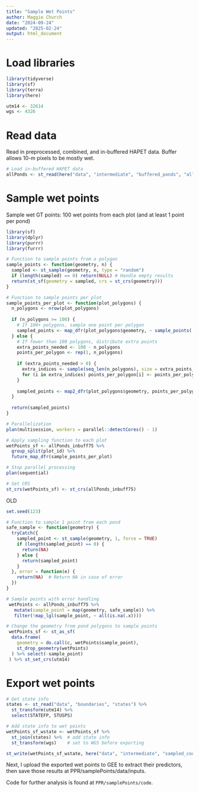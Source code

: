 ```yaml
---
title: "Sample Wet Points"
author: Maggie Church
date: "2024-09-24"
updated: "2025-02-24"
output: html_document
---
```


# Load libraries
```r
library(tidyverse)
library(sf)
library(terra)
library(here)

utm14 <- 32614
wgs <- 4326
```

# Read data
Read in preprocessed, combined, and in-buffered HAPET data. Buffer allows 10-m pixels to be mostly wet. 
```r
# Load in-buffered HAPET data
allPonds <- st_read(here("data", "intermediate", "buffered_ponds", "allPonds_inbuff75.shp"))
```

# Sample wet points
Sample wet GT points: 100 wet points from each plot (and at least 1 point per pond)

```r
library(sf)
library(dplyr)
library(purrr)
library(furrr)

# Function to sample points from a polygon
sample_points <- function(geometry, n) {
  sampled <- st_sample(geometry, n, type = "random")
  if (length(sampled) == 0) return(NULL) # Handle empty results
  return(st_sf(geometry = sampled, crs = st_crs(geometry)))
}

# Function to sample points per plot
sample_points_per_plot <- function(plot_polygons) {
  n_polygons <- nrow(plot_polygons)
  
  if (n_polygons >= 100) {
    # If 100+ polygons, sample one point per polygon
    sampled_points <- map_dfr(plot_polygons$geometry, ~ sample_points(.x, 1))
  } else {
    # If fewer than 100 polygons, distribute extra points
    extra_points_needed <- 100 - n_polygons
    points_per_polygon <- rep(1, n_polygons)
    
    if (extra_points_needed > 0) {
      extra_indices <- sample(seq_len(n_polygons), size = extra_points_needed, replace = TRUE)
      for (i in extra_indices) points_per_polygon[i] <- points_per_polygon[i] + 1
    }
    
    sampled_points <- map2_dfr(plot_polygons$geometry, points_per_polygon, sample_points)
  }
  
  return(sampled_points)
}

# Parallelization
plan(multisession, workers = parallel::detectCores() - 1)

# Apply sampling function to each plot
wetPoints_sf <- allPonds_inbuff75 %>%
  group_split(plot_id) %>%
  future_map_dfr(sample_points_per_plot)

# Stop parallel processing
plan(sequential)

# Set CRS
st_crs(wetPoints_sf) <- st_crs(allPonds_inbuff75)
```

 OLD 
```r
set.seed(123)

# Function to sample 1 point from each pond
safe_sample <- function(geometry) {
  tryCatch({
    sampled_point <- st_sample(geometry, 1, force = TRUE)
    if (length(sampled_point) == 0) {
      return(NA)
    } else {
      return(sampled_point)
    }
  }, error = function(e) {
    return(NA)  # Return NA in case of error
  })
}

# Sample points with error handling
 wetPoints <- allPonds_inbuff75 %>%
   mutate(sample_point = map(geometry, safe_sample)) %>%
   filter(!map_lgl(sample_point, ~ all(is.na(.x))))  

# Change the geometry from pond polygons to sample points
 wetPoints_sf <- st_as_sf(
  data.frame(
    geometry = do.call(c, wetPoints$sample_point),
    st_drop_geometry(wetPoints)
  ) %>% select(-sample_point)
 ) %>% st_set_crs(utm14)
```

# Export wet points
```r
# Get state info
states <- st_read("data", "boundaries", "states") %>%
  st_transform(utm14) %>% 
  select(STATEFP, STUSPS)

# Add state info to wet points
wetPoints_sf_wstate <- wetPoints_sf %>%
  st_join(states) %>%  # add state info
  st_transform(wgs)    # set to WGS before exporting

st_write(wetPoints_sf_wstate, here("data", "intermediate", "sampled_coordinates", "wet.shp", append=FALSE))
```

Next, I upload the exported wet points to GEE to extract their predictors, then save those results at PPR/samplePoints/data/inputs.

Code for further analysis is found at `PPR/samplePoints/code`.
